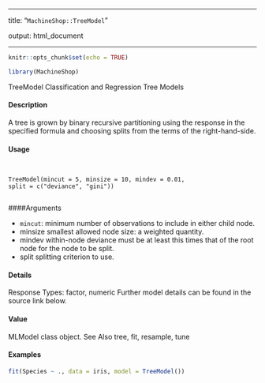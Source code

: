 
---

title: "``MachineShop::TreeModel ``"

output: html_document

---



```r

knitr::opts_chunk$set(echo = TRUE)

library(MachineShop)

```

TreeModel Classification and Regression Tree Models

#### Description

A tree is grown by binary recursive partitioning using the response in the specified formula and choosing splits from the terms of the right-hand-side.

#### Usage
<pre><code>

TreeModel(mincut = 5, minsize = 10, mindev = 0.01,
split = c("deviance", "gini"))

</code></pre>
####Arguments

* ``mincut``:  minimum number of observations to include in either child node.
* minsize smallest allowed node size: a weighted quantity.
* mindev within-node deviance must be at least this times that of the root node for the node to be split.
* split splitting criterion to use.

#### Details
Response Types: factor, numeric
Further model details can be found in the source link below.

#### Value

MLModel class object.
See Also
tree, fit, resample, tune

#### Examples
```r

fit(Species ~ ., data = iris, model = TreeModel())
```
